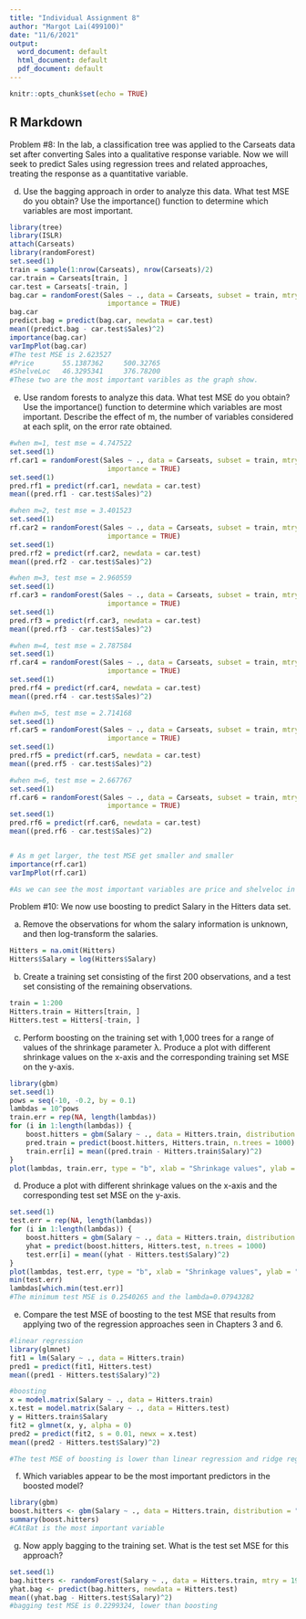 ```yaml
---
title: "Individual Assignment 8"
author: "Margot Lai(499100)"
date: "11/6/2021"
output:
  word_document: default
  html_document: default
  pdf_document: default
---
```


```r
knitr::opts_chunk$set(echo = TRUE)
```

## R Markdown

Problem #8: In the lab, a classification tree was applied to the Carseats data set after converting Sales into a qualitative response variable. Now we will seek to predict Sales using regression trees and related approaches, treating the response as a quantitative variable.

(d) Use the bagging approach in order to analyze this data. What test MSE do you obtain? Use the importance() function to determine which variables are most important.
```r
library(tree)
library(ISLR)
attach(Carseats)
library(randomForest)
set.seed(1)
train = sample(1:nrow(Carseats), nrow(Carseats)/2)
car.train = Carseats[train, ]
car.test = Carseats[-train, ]
bag.car = randomForest(Sales ~ ., data = Carseats, subset = train, mtry = 10,
                        importance = TRUE)
bag.car
predict.bag = predict(bag.car, newdata = car.test)
mean((predict.bag - car.test$Sales)^2)
importance(bag.car)
varImpPlot(bag.car)
#The test MSE is 2.623527
#Price       55.1387362     500.32765
#ShelveLoc   46.3295341     376.78200
#These two are the most important varibles as the graph show.
```

(e) Use random forests to analyze this data. What test MSE do you obtain? Use the importance() function to determine which variables are most important. Describe the effect of m, the number of variables considered at each split, on the error rate obtained.

```r
#when m=1, test mse = 4.747522
set.seed(1)
rf.car1 = randomForest(Sales ~ ., data = Carseats, subset = train, mtry = 1,
                        importance = TRUE)
set.seed(1)
pred.rf1 = predict(rf.car1, newdata = car.test)
mean((pred.rf1 - car.test$Sales)^2)

#when m=2, test mse = 3.401523
set.seed(1)
rf.car2 = randomForest(Sales ~ ., data = Carseats, subset = train, mtry = 2,
                        importance = TRUE)
set.seed(1)
pred.rf2 = predict(rf.car2, newdata = car.test)
mean((pred.rf2 - car.test$Sales)^2)

#when m=3, test mse = 2.960559
set.seed(1)
rf.car3 = randomForest(Sales ~ ., data = Carseats, subset = train, mtry = 3,
                        importance = TRUE)
set.seed(1)
pred.rf3 = predict(rf.car3, newdata = car.test)
mean((pred.rf3 - car.test$Sales)^2)

#when m=4, test mse = 2.787584
set.seed(1)
rf.car4 = randomForest(Sales ~ ., data = Carseats, subset = train, mtry = 4,
                        importance = TRUE)
set.seed(1)
pred.rf4 = predict(rf.car4, newdata = car.test)
mean((pred.rf4 - car.test$Sales)^2)

#when m=5, test mse = 2.714168
set.seed(1)
rf.car5 = randomForest(Sales ~ ., data = Carseats, subset = train, mtry = 5,
                        importance = TRUE)
set.seed(1)
pred.rf5 = predict(rf.car5, newdata = car.test)
mean((pred.rf5 - car.test$Sales)^2)

#when m=6, test mse = 2.667767
set.seed(1)
rf.car6 = randomForest(Sales ~ ., data = Carseats, subset = train, mtry = 6,
                        importance = TRUE)
set.seed(1)
pred.rf6 = predict(rf.car6, newdata = car.test)
mean((pred.rf6 - car.test$Sales)^2)


# As m get larger, the test MSE get smaller and smaller
importance(rf.car1)
varImpPlot(rf.car1)

#As we can see the most important variables are price and shelveloc in bagging model as random forest too.
```
Problem #10: We now use boosting to predict Salary in the Hitters data set.

(a) Remove the observations for whom the salary information is unknown, and then log-transform the salaries.

```r
Hitters = na.omit(Hitters)
Hitters$Salary = log(Hitters$Salary)
```

(b) Create a training set consisting of the first 200 observations, and a test set consisting of the remaining observations.

```r
train = 1:200
Hitters.train = Hitters[train, ]
Hitters.test = Hitters[-train, ]
```

(c) Perform boosting on the training set with 1,000 trees for a range of values of the shrinkage parameter λ. Produce a plot with different shrinkage values on the x-axis and the corresponding training set MSE on the y-axis.

```r
library(gbm)
set.seed(1)
pows = seq(-10, -0.2, by = 0.1)
lambdas = 10^pows
train.err = rep(NA, length(lambdas))
for (i in 1:length(lambdas)) {
    boost.hitters = gbm(Salary ~ ., data = Hitters.train, distribution = "gaussian", n.trees = 1000, shrinkage = lambdas[i])
    pred.train = predict(boost.hitters, Hitters.train, n.trees = 1000)
    train.err[i] = mean((pred.train - Hitters.train$Salary)^2)
}
plot(lambdas, train.err, type = "b", xlab = "Shrinkage values", ylab = "Training MSE")
```

(d) Produce a plot with different shrinkage values on the x-axis and the corresponding test set MSE on the y-axis.

```r
set.seed(1)
test.err = rep(NA, length(lambdas))
for (i in 1:length(lambdas)) {
    boost.hitters = gbm(Salary ~ ., data = Hitters.train, distribution = "gaussian", n.trees = 1000, shrinkage = lambdas[i])
    yhat = predict(boost.hitters, Hitters.test, n.trees = 1000)
    test.err[i] = mean((yhat - Hitters.test$Salary)^2)
}
plot(lambdas, test.err, type = "b", xlab = "Shrinkage values", ylab = "Test MSE")
min(test.err)
lambdas[which.min(test.err)]
#The minimum test MSE is 0.2540265 and the lambda=0.07943282
```

(e) Compare the test MSE of boosting to the test MSE that results from applying two of the regression approaches seen in Chapters 3 and 6.

```r
#linear regression
library(glmnet)
fit1 = lm(Salary ~ ., data = Hitters.train)
pred1 = predict(fit1, Hitters.test)
mean((pred1 - Hitters.test$Salary)^2)

#boosting
x = model.matrix(Salary ~ ., data = Hitters.train)
x.test = model.matrix(Salary ~ ., data = Hitters.test)
y = Hitters.train$Salary
fit2 = glmnet(x, y, alpha = 0)
pred2 = predict(fit2, s = 0.01, newx = x.test)
mean((pred2 - Hitters.test$Salary)^2)

#The test MSE of boosting is lower than linear regression and ridge regression.
```

(f) Which variables appear to be the most important predictors in the boosted model?

```r
library(gbm)
boost.hitters <- gbm(Salary ~ ., data = Hitters.train, distribution = "gaussian", n.trees = 1000, shrinkage = lambdas[which.min(test.err)])
summary(boost.hitters)
#CAtBat is the most important variable
```

(g) Now apply bagging to the training set. What is the test set MSE for this approach?

```r
set.seed(1)
bag.hitters <- randomForest(Salary ~ ., data = Hitters.train, mtry = 19, ntree = 500)
yhat.bag <- predict(bag.hitters, newdata = Hitters.test)
mean((yhat.bag - Hitters.test$Salary)^2)
#bagging test MSE is 0.2299324, lower than boosting
```
